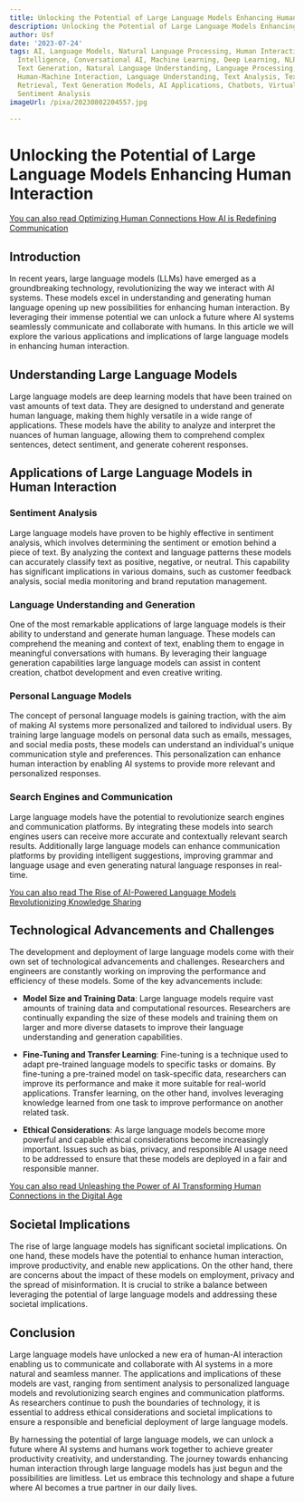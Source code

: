 ```yaml
---
title: Unlocking the Potential of Large Language Models Enhancing Human Interaction
description: Unlocking the Potential of Large Language Models Enhancing Human Interaction
author: Usf
date: '2023-07-24'
tags: AI, Language Models, Natural Language Processing, Human Interaction, Artificial
  Intelligence, Conversational AI, Machine Learning, Deep Learning, NLP, Data Science,
  Text Generation, Natural Language Understanding, Language Processing, AI Research,
  Human-Machine Interaction, Language Understanding, Text Analysis, Text Mining, Information
  Retrieval, Text Generation Models, AI Applications, Chatbots, Virtual Assistants,
  Sentiment Analysis
imageUrl: /pixa/20230802204557.jpg

---
```

# Unlocking the Potential of Large Language Models Enhancing Human Interaction

[You can also  read Optimizing  Human Connections How AI  is Redefining Communication](Optimizing%20Human%20Connections%20How%20AI%20is%20Redefining%20Communication)


##  Introduction

In recent years, large language models (LLMs) have emerged as a groundbreaking technology, revolutionizing the way we interact with AI systems. These models excel in understanding and generating human language opening up new possibilities for  enhancing human interaction.  By leveraging their immense  potential we can unlock a future where AI systems seamlessly communicate  and collaborate with humans. In this article we will explore the various applications and implications of large language models in enhancing human interaction.

## Understanding Large Language Models

Large language models are deep learning models that have been trained on vast amounts of  text data. They are designed to understand and generate human  language, making them highly versatile  in a wide range  of  applications. These models have the ability to analyze and interpret the nuances of human language, allowing them to comprehend complex sentences, detect sentiment, and generate coherent responses.

## Applications  of Large Language Models in Human Interaction

### Sentiment Analysis

Large  language models have proven to  be  highly effective in sentiment analysis, which involves determining the sentiment or emotion behind a piece of text. By analyzing the context and  language patterns these models can accurately classify text as  positive, negative, or neutral. This capability has significant  implications in various domains, such as customer feedback analysis, social media monitoring and brand reputation management.

###  Language Understanding and Generation

One of the most remarkable applications of large language models is their ability to understand and generate human language. These models can comprehend the meaning and context of text, enabling them to engage in meaningful conversations with humans. By leveraging their language generation capabilities large language models can assist in content creation, chatbot development and even creative writing.

### Personal Language Models

The concept of personal language models is  gaining traction, with  the aim of making AI systems  more personalized and tailored  to individual users. By  training large language models on personal data such as emails, messages, and social media  posts, these models can understand an individual's unique communication  style and preferences.  This personalization can enhance human interaction by enabling AI systems to provide  more relevant and personalized  responses.

### Search Engines and Communication

Large language  models have the potential to  revolutionize search  engines and communication platforms. By integrating these models into search engines  users can receive  more accurate and contextually  relevant  search results. Additionally large language models can enhance communication platforms by providing intelligent suggestions, improving grammar and language usage and even generating natural language responses in real-time.

[You can also read The Rise of AI-Powered Language  Models Revolutionizing Knowledge Sharing](The%20Rise%20of%20AI-Powered%20Language%20Models%20Revolutionizing%20Knowledge%20Sharing)


##  Technological Advancements and Challenges

The development and deployment  of large language models come with their own set of technological advancements  and challenges. Researchers and engineers are constantly working on improving the performance and efficiency of these models. Some of the key advancements  include:

- **Model Size and Training Data**: Large language models require vast  amounts of training data and computational  resources. Researchers are continually expanding the size of these models and training  them on larger and  more diverse datasets to improve their language understanding and generation capabilities.

-  **Fine-Tuning and Transfer Learning**: Fine-tuning is  a technique used to adapt pre-trained language models to specific  tasks  or domains. By fine-tuning a pre-trained model on task-specific data, researchers can improve its performance  and make it more  suitable for real-world applications. Transfer learning,  on  the other hand, involves leveraging knowledge learned from one task to improve  performance on another  related task.

-  **Ethical Considerations**:  As large language models become more powerful and capable ethical considerations become increasingly important. Issues such  as  bias, privacy, and responsible AI usage need to be addressed to ensure that these models are  deployed in a fair and responsible manner.

[You can also read Unleashing the Power of  AI Transforming Human Connections in the  Digital Age](Unleashing%20the%20Power%20of%20AI%20Transforming%20Human%20Connections%20in%20the%20Digital%20Age)


## Societal Implications

The rise of large language  models has significant societal implications. On one hand, these models have the potential to enhance human interaction, improve productivity, and enable new applications. On the other hand, there are concerns  about the  impact of these  models on employment, privacy and the spread of misinformation. It is crucial to strike a balance between leveraging the potential of large language models and addressing these societal implications.

## Conclusion

Large language models have unlocked a new  era of human-AI interaction enabling us to  communicate and collaborate with AI systems in a more natural and seamless manner.  The applications and implications of these models are vast,  ranging from  sentiment analysis to  personalized language models and revolutionizing search engines and communication platforms.  As researchers continue to push the boundaries of technology, it is essential to address ethical considerations and societal implications to  ensure a  responsible and beneficial deployment of large language models.

By harnessing the potential of large language  models, we can unlock a future where AI systems and humans work  together to achieve greater productivity creativity, and  understanding. The journey towards enhancing human interaction through large  language models has  just begun and the  possibilities are limitless. Let us embrace this technology and shape a future where AI becomes a  true partner in our daily lives.